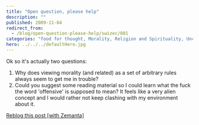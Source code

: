 ```yaml
---
title: "Open question, please help"
description: ""
published: 2009-11-04
redirect_from:
  - /blog/open-question-please-help/swizec/801
categories: "food for thought, Morality, Religion and Spirituality, Uncategorized"
hero: ../../../defaultHero.jpg
---
```


Ok so it's actually two questions:

1.  Why does viewing morality (and related) as a set of arbitrary rules always seem to get me in trouble?
2.  Could you suggest some reading material so I could learn what the fuck the word 'offensive' is supposed to mean? It feels like a very alien concept and I would rather not keep clashing with my environment about it.

[Reblog this post [with Zemanta]](https://img.zemanta.com/reblog_e.png?x-id=9933fca5-8a9f-4251-b7a3-dda660297356 "Reblog this post [with Zemanta]")